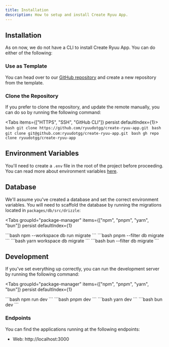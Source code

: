```yaml
---
title: Installation
description: How to setup and install Create Ryuu App.
---
```


## Installation

As on now, we do not have a CLI to install Create Ryuu App. You can do either of the following:

### Use as Template

You can head over to our [GitHub repository](https://github.com/ryuudotgg/create-ryuu-app) and create a new repository from the template.

### Clone the Repository

If you prefer to clone the repository, and update the remote manually, you can do so by running the following command:

<Tabs items={["HTTPS", "SSH", "GitHub CLI"]} persist defaultIndex={1}>
  <Tab value="HTTPS">
    ```bash
    git clone https://github.com/ryuudotgg/create-ryuu-app.git
    ```
  </Tab>
  <Tab value="SSH">
    ```bash
    git clone git@github.com:ryuudotgg/create-ryuu-app.git
    ```
  </Tab>
  <Tab value="GitHub CLI">
    ```bash
    gh repo clone ryuudotgg/create-ryuu-app
    ```
  </Tab>
</Tabs>

## Environment Variables

You'll need to create a `.env` file in the root of the project before proceeding. You can read more about environment variables [here](/docs/env).

## Database

We'll assume you've created a database and set the correct environment variables. You will need to scaffold the database by running the migrations located in `packages/db/src/drizzle`:

<Tabs
  groupId="package-manager"
  items={["npm", "pnpm", "yarn", "bun"]}
   persist
  defaultIndex={1}
>
  <Tab value="npm">
    ```bash
    npm --workspace db run migrate
    ```
  </Tab>
  <Tab value="pnpm">
    ```bash
    pnpm --filter db migrate
    ```
  </Tab>
  <Tab value="yarn">
    ```bash
    yarn workspace db migrate
    ```
  </Tab>
  <Tab value="bun">
    ```bash
    bun --filter db migrate
    ```
  </Tab>
</Tabs>

## Development

If you've set everything up correctly, you can run the development server by running the following command:

<Tabs
  groupId="package-manager"
  items={["npm", "pnpm", "yarn", "bun"]}
  persist
  defaultIndex={1}
>
  <Tab value="npm">
    ```bash
    npm run dev
    ```
  </Tab>
  <Tab value="pnpm">
    ```bash
    pnpm dev
    ```
  </Tab>
  <Tab value="yarn">
    ```bash
    yarn dev
    ```
  </Tab>
  <Tab value="bun">
    ```bash
    bun dev
    ```
  </Tab>
</Tabs>

### Endpoints

You can find the applications running at the following endpoints:

- Web: http://localhost:3000
